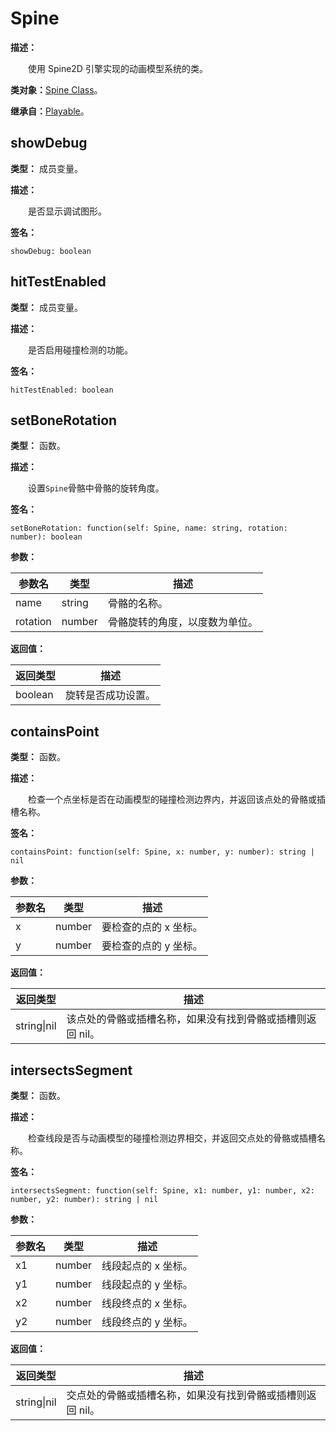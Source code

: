 
# Spine

**描述：**

&emsp;&emsp;使用 Spine2D 引擎实现的动画模型系统的类。

**类对象：**[Spine Class](/docs/api/Class%20Object/Spine)。

**继承自：**[Playable](/docs/api/Class/Playable)。

## showDebug

**类型：** 成员变量。

**描述：**

&emsp;&emsp;是否显示调试图形。

**签名：**
```tl
showDebug: boolean
```

## hitTestEnabled

**类型：** 成员变量。

**描述：**

&emsp;&emsp;是否启用碰撞检测的功能。

**签名：**
```tl
hitTestEnabled: boolean
```

## setBoneRotation

**类型：** 函数。

**描述：**

&emsp;&emsp;设置`Spine`骨骼中骨骼的旋转角度。

**签名：**
```tl
setBoneRotation: function(self: Spine, name: string, rotation: number): boolean
```

**参数：**

| 参数名 | 类型 | 描述 |
| --- | --- | --- |
| name | string | 骨骼的名称。 |
| rotation | number | 骨骼旋转的角度，以度数为单位。 |

**返回值：**

| 返回类型 | 描述 |
| --- | --- |
| boolean | 旋转是否成功设置。 |

## containsPoint

**类型：** 函数。

**描述：**

&emsp;&emsp;检查一个点坐标是否在动画模型的碰撞检测边界内，并返回该点处的骨骼或插槽名称。

**签名：**
```tl
containsPoint: function(self: Spine, x: number, y: number): string | nil
```

**参数：**

| 参数名 | 类型 | 描述 |
| --- | --- | --- |
| x | number | 要检查的点的 x 坐标。 |
| y | number | 要检查的点的 y 坐标。 |

**返回值：**

| 返回类型 | 描述 |
| --- | --- |
| string\|nil | 该点处的骨骼或插槽名称，如果没有找到骨骼或插槽则返回 nil。 |

## intersectsSegment

**类型：** 函数。

**描述：**

&emsp;&emsp;检查线段是否与动画模型的碰撞检测边界相交，并返回交点处的骨骼或插槽名称。

**签名：**
```tl
intersectsSegment: function(self: Spine, x1: number, y1: number, x2: number, y2: number): string | nil
```

**参数：**

| 参数名 | 类型 | 描述 |
| --- | --- | --- |
| x1 | number | 线段起点的 x 坐标。 |
| y1 | number | 线段起点的 y 坐标。 |
| x2 | number | 线段终点的 x 坐标。 |
| y2 | number | 线段终点的 y 坐标。 |

**返回值：**

| 返回类型 | 描述 |
| --- | --- |
| string\|nil | 交点处的骨骼或插槽名称，如果没有找到骨骼或插槽则返回 nil。 |